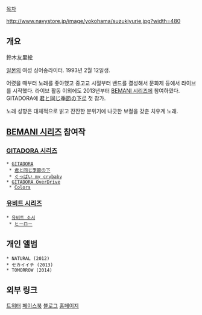 [[목차]]

http://www.navystore.jp/image/yokohama/suzukiyurie.jpg?width=480

== 개요 ==
鈴木友里絵

[[일본]]의 여성 싱어송라이터. 1993년 2월 12일생.

어렸을 때부터 노래를 좋아했고 중고교 시절부터 밴드를 결성해서 문화제 등에서 라이브를 시작했다. 라이브 활동 이외에도 2013년부터 [[BEMANI 시리즈]]에 참여하였다. GITADORA에 [[君と同じ季節の下]]로 첫 참가.

노래 성향은 대체적으로 밝고 잔잔한 분위기에 나긋한 보컬을 갖춘 치유계 노래.

== [[BEMANI 시리즈]] 참여작 ==

=== [[GITADORA 시리즈]] ===

 * [[GITADORA]]
  * [[君と同じ季節の下]]
  * [[ぐっばい my crybaby]]
 * [[GITADORA OverDrive]]
  * [[Colors]]

=== [[유비트 시리즈]] ===

 * [[유비트 소서]]
  * [[ヒーロー]]

== 개인 앨범 ==

 * NATURAL (2012)
 * セカイイチ (2013)
 * TOMORROW (2014)

== 외부 링크 ==
[https://twitter.com/212yurie 트위터]
[https://www.facebook.com/212yurie 페이스북]
[http://ameblo.jp/yurie-eee/ 블로그]
[http://suzukiyurie.com/ 홈페이지]
